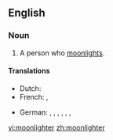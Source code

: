 ==English==

===Noun===
{{en-noun}}

# A person who [[moonlight]]s.

====Translations====
{{trans-top|person who has a secondary job}}
* Dutch: {{t|nl|zwartwerker|m}}
* French: {{t|fr|travailleur au noir|m}}, {{t|fr|travailleuse au noir|f}}
{{trans-mid}}
* German: {{qualifier|colloquial}} {{t|de|Schwarzarbeiter|m}}, {{qualifier|colloquial}} {{t|de|Schwarzarbeiterin|f}}, {{t|de|Doppelverdiener|m}}, {{t|de|Doppelverdienerin|f}}, {{t|de|Person mit Nebentätigkeit|f}}, {{t|de|Mann mit Nebentätigkeit|m}}, {{t|de|Frau mit Nebentätigkeit|f}}
{{trans-bottom}}


[[vi:moonlighter]]
[[zh:moonlighter]]